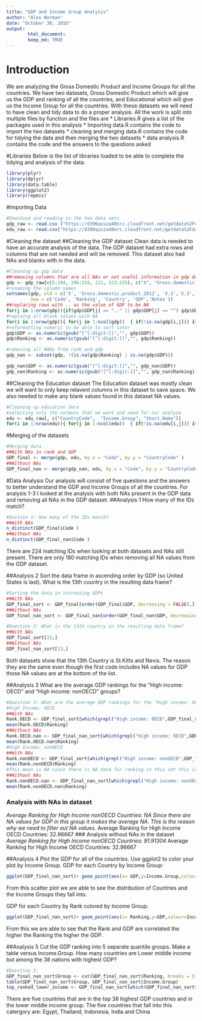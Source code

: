 ```yaml
---
title: "GDP and Income Group Analysis"
author: "Alex Norman"
date: "October 30, 2016"
output: 
        html_document:
        keep_md: TRUE
---
```


# Introduction
We are analyzing the Gross Domestic Product and Income Groups for all the countries. We have two datasets, Gross Domestic Product which will give us the GDP and ranking of all the countries, and Educational which will give us the Income Group for all the countries. With these datasets we will need to have clean and tidy data to do a proper analysis. All the work is split into multiple files by function and the files are
* Libraries.R gives a list of the packages used in this analysis
* Importing data.R contains the code to import the two datasets
* cleaning and merging data.R contains the code for tidying the data and then merging the two datasets
* data analysis.R contains the code and the answers to the questions asked

#Libraries
Below is the list of libraries loaded to be able to complete the tidying and analysis of the data.
```r
library(plyr)
library(dplyr)
library(data.table)
library(ggplot2)
library(repmis)
```

#Importing Data
```r
#Download and reading in the two data sets
gdp_raw <- read.csv ("https://d396qusza40orc.cloudfront.net/getdata%2Fdata%2FGDP.csv", header = TRUE) 
edu_raw <- read.csv("https://d396qusza40orc.cloudfront.net/getdata%2Fdata%2FEDSTATS_Country.csv", header = TRUE)

```

#Cleaning the dataset
##Cleaning the GDP dataset 
Clean data is needed to have an accurate analysis of the data. The GDP dataset had extra rows and columns that are not needed and will be removed. This dataset also had NAs and blanks with in the data.
```r
#Cleaning up gdp data
##removing columns that are all NAs or not useful information in gdp data
gdp <- gdp_raw[c(5:194, 196:219, 221, 223:235), c("X", "Gross.domestic.product.2012", "X.2", "X.3", "X.4")]
#renaming the column names
setnames(gdp, old = c('X', 'Gross.domestic.product.2012', 'X.2','X.3', 'X.4'), 
         new = c('Code', 'Ranking', 'Country', 'GDP','Notes'))
##replacing rows with .. as the value of GDP to be NA
for(j in 1:nrow(gdp)){if(gdp$GDP[j] == ".." || gdp$GDP[j] == "") gdp$GDP[j] = NA}
#replaing all blank values with NA
for(i in 1:nrow(gdp)){ for(j in 1:ncol(gdp))  { if(!is.na(gdp[i,j])) if(gdp[i,j] == "") gdp[i,j] = NA }}
#reformatting numeric to be able to sort later
gdp$GDP <- as.numeric(gsub("[^[:digit:]]","", gdp$GDP)) 
gdp$Ranking <- as.numeric(gsub("[^[:digit:]]","", gdp$Ranking))

#removing all NANs from rank and gdp
gdp_nan <- subset(gdp, !(is.na(gdp$Ranking) | is.na(gdp$GDP)))

gdp_nan$GDP <- as.numeric(gsub("[^[:digit:]]","", gdp_nan$GDP)) 
gdp_nan$Ranking <- as.numeric(gsub("[^[:digit:]]","", gdp_nan$Ranking))

```
##Cleaning the Education dataset
The Education dataset was mostly clean we will want to only keep relavent columns in this dataset to save space. We also needed to make any blank values found in this dataset NA values.
```r
#Cleaning up education data
#selecting only the colmuns that we want and need for our analyze
edu <- edu_raw[, c("CountryCode",  "Income.Group", "Short.Name")] 
for(i in 1:nrow(edu)){ for(j in 1:ncol(edu))  { if(!is.na(edu[i,j])) if(edu[i,j] == "") edu[i,j] = NA }}

```

#Merging of the datasets
```r
#Merging data
##With NAs in rank and GDP
GDP_final <- merge(gdp, edu, by.x = "Code", by.y = "CountryCode" )
##Without NAs
GDP_final_nan <- merge(gdp_nan, edu, by.x = "Code", by.y = "CountryCode" )
```

#Data Analysis
Our analysis will consist of five questions and the answers to better understand the GDP and Income Groups of all the countries. For analysis 1-3 I looked at the analysis with both NAs present in the GDP data and removing all NAs in the GDP dataset. 
##Analysis 1
How many of the IDs match?
```r
#Qustion 1: How many of the IDs match?
##With NAs
n_distinct(GDP_final$Code )
##Without NAs
n_distinct(GDP_final_nan$Code )
```
There are 224 matching IDs when looking at both datasets and NAs still present.
There are only 180 matching IDs when removing all NA values from the GDP dataset.

##Analysis 2
Sort the data frame in ascending order by GDP (so United States is last). What is the 13th country in the resulting data frame?
```r
#Sorting the data in increasing GDPs 
##With NAs
GDP_final_sort <- GDP_final[order(GDP_final$GDP, decreasing = FALSE),]
##Without NAs
GDP_final_nan_sort <- GDP_final_nan[order(GDP_final_nan$GDP, decreasing = FALSE),]

#Question 2: What is the 13th country in the resulting data frame? 
##With NAs
GDP_final_sort[13,]
##Without NAs 
GDP_final_nan_sort[13,]
```
Both datasets show that the 13th Country is St.Kitts and Nevis.
The reason they are the same even though the first code includes NA values for GDP those NA values are at the bottom of the list.

##Analysis 3
What are the average GDP rankings for the "High income: OECD" and "High income:
nonOECD" groups?
```r
#Question 3: What are the average GDP rankings for the "High income: OECD" and "High income: nonOECD" groups?
#High Income: OECD
##With NAs
Rank.OECD <- GDP_final_sort[which(grepl("High income: OECD",GDP_final_sort$Income.Group)),]
mean(Rank.OECD$Ranking)
##Without NAs
Rank.OECD.nan <- GDP_final_nan_sort[which(grepl("High income: OECD",GDP_final_nan_sort$Income.Group)),]
mean(Rank.OECD.nan$Ranking) 
#High Income: nonOECD
##With NAs
Rank.nonOECD <- GDP_final_sort[which(grepl("High income: nonOECD",GDP_final_sort$Income.Group)),]
mean(Rank.nonOECD$Ranking)
#This mean is NA since there is NA data for ranking in this set this is why we want to filter out any NA values
##Without NAs
Rank.nonOECD.nan <- GDP_final_nan_sort[which(grepl("High income: nonOECD",GDP_final_nan_sort$Income.Group)),]
mean(Rank.nonOECD.nan$Ranking)

```
### Analysis with NAs in dataset
*Average Ranking for High Income nonOECD Countries: NA
Since there are NA values for GDP in this group it makes the average NA. This is the reason why we need to filter out NA values.
*Average Ranking for High Income OECD Countries: 32.96667
### Analysis without NAs in the dataset
*Average Ranking for High Income nonOECD Countries: 91.91304
*Average Ranking for High Income OECD Countries: 32.96667

##Analysis 4
Plot the GDP for all of the countries. Use ggplot2 to color your plot by Income Group.
GDP for each Country by Income Group: 
```r
ggplot(GDP_final_nan_sort)+ geom_point(aes(x= GDP,y=Income.Group,colour=Income.Group)) + scale_x_log10()

```
From this scatter plot we are able to see the distribution of Countries and the Income Groups they fall into.

GDP for each Country by Rank colored by Income Group:
```r
ggplot(GDP_final_nan_sort)+ geom_point(aes(x= Ranking,y=GDP,colour=Income.Group))

```
From this we are able to see that the Rank and GDP are correlated the higher the Ranking the higher the GDP. 

##Analysis 5
Cut the GDP ranking into 5 separate quantile groups. Make a table versus Income.Group.
How many countries are Lower middle income but among the 38 nations with highest
GDP?
```r
#Question 5:
GDP_final_nan_sort$Group <- cut(GDP_final_nan_sort$Ranking, breaks = 5)
table(GDP_final_nan_sort$Group, GDP_final_nan_sort$Income.Group)
top_ranked_lower_income <- GDP_final_nan_sort[which(GDP_final_nan_sort$Income.Group == "Lower middle income" & GDP_final_nan_sort$Group == "(0.811,38.8]"),] 

```

There are five countries that are in the top 38 highest GDP countries and in the lower middle income group.
The five countries that fall into this catergory are: Egypt, Thailand, Indonesia, India and China